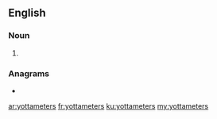 {{also|yotta-meters}}
==English==

===Noun===
{{head|en|noun plural form}}

# {{plural of|yottameter|lang=en}}

===Anagrams===
* {{l|en|yottametres}}

[[ar:yottameters]]
[[fr:yottameters]]
[[ku:yottameters]]
[[my:yottameters]]